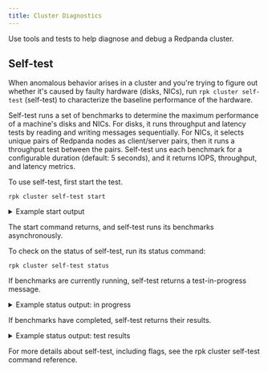 ```yaml
---
title: Cluster Diagnostics
---
```


<head>
    <meta name="title" content="Cluster Diagnostics | Redpanda Docs"/>
    <meta name="description" content="Use tools and tests to help diagnose and debug a Redpanda cluster."/>
</head>

Use tools and tests to help diagnose and debug a Redpanda cluster.

## Self-test

When anomalous behavior arises in a cluster and you're trying to figure out whether it's caused by faulty hardware (disks, NICs), run `rpk cluster self-test` (self-test) to characterize the baseline performance of the hardware.

Self-test runs a set of benchmarks to determine the maximum performance of a machine's disks and NICs. For disks, it runs throughput and latency tests by reading and writing messages sequentially. For NICs, it selects unique pairs of Redpanda nodes as client/server pairs, then it runs a throughput test between the pairs. Self-test uns each benchmark for a configurable duration (default: 5 seconds), and it returns IOPS, throughput, and latency metrics.

To use self-test, first start the test.

```
rpk cluster self-test start
```

<details>
<summary>Example start output</summary>
Before starting, self-test asks for your confirmation to run its large workload.

```
$ rpk cluster self-test start
? Invoking the redpanda self tests may put excessive pressure on your system. It attempts to benchmark disk and network hardware to find their max throughputs. Its advised to not start the test if there are already large workloads running on the system. (Y/n)
Redpanda self-test has started, test identifier: "031be460-246b-46af-98f2-5fc16f03aed3", To check the status run:
    rpk cluster self-test status
$    
```

</details>

The start command returns, and self-test runs its benchmarks asynchronously.

To check on the status of self-test, run its status command:

```
rpk cluster self-test status
```

If benchmarks are currently running, self-test returns a test-in-progress message.

<details>
<summary>Example status output: in progress</summary>

```
Nodes [0] are still running jobs
```

</details>

If benchmarks have completed, self-test returns their results.

<details>
<summary>Example status output: test results</summary>

```
NODE ID: 0 | STATUS: IDLE
=========================
NAME        512K sequential r/w throughput disk test
INFO        write run
TYPE        disk
TEST ID     031be460-246b-46af-98f2-5fc16f03aed3
TIMEOUTS    0
DURATION    5068ms
IOPS        16218 req/sec
THROUGHPUT  7.919GiB/sec
LATENCY     P50    P90    P99    P999   MAX
            247us  287us  383us  831us  69631us

NAME        512K sequential r/w throughput disk test
INFO        read run
TYPE        disk
TEST ID     031be460-246b-46af-98f2-5fc16f03aed3
TIMEOUTS    0
DURATION    5000ms
IOPS        16357 req/sec
THROUGHPUT  7.987GiB/sec
LATENCY     P50    P90    P99    P999   MAX
            247us  287us  367us  463us  1791us

NAME        4k sequential r/w latency/iops disk test
INFO        write run
TYPE        disk
TEST ID     031be460-246b-46af-98f2-5fc16f03aed3
TIMEOUTS    0
DURATION    5069ms
IOPS        15134 req/sec
THROUGHPUT  7.39GiB/sec
LATENCY     P50    P90    P99    P999   MAX
            127us  151us  231us  959us  73727us

NAME        4k sequential r/w latency/iops disk test
INFO        read run
TYPE        disk
TEST ID     031be460-246b-46af-98f2-5fc16f03aed3
TIMEOUTS    0
DURATION    5000ms
IOPS        14765 req/sec
THROUGHPUT  7.21GiB/sec
LATENCY     P50    P90    P99    P999   MAX
            143us  159us  199us  271us  1343us
```

</details>

For more details about self-test, including flags, see the rpk cluster self-test command reference.   

